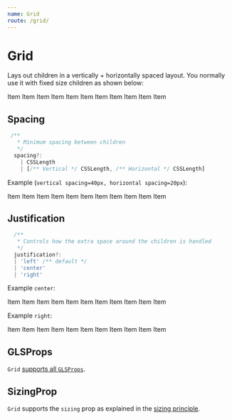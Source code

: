 ```yaml
---
name: Grid
route: /grid/
---
```



# Grid 

Lays out children in a vertically + horizontally spaced layout. You normally use it with fixed size children as shown below:

<Playground>
  <Grid>
    <Content width={180} height={200} style={{backgroundColor: "lightskyblue"}}>Item</Content>
    <Content width={180} height={200} style={{backgroundColor: "lightskyblue"}}>Item</Content>
    <Content width={180} height={200} style={{backgroundColor: "lightskyblue"}}>Item</Content>
    <Content width={180} height={200} style={{backgroundColor: "lightskyblue"}}>Item</Content>
    <Content width={180} height={200} style={{backgroundColor: "lightskyblue"}}>Item</Content>
    <Content width={180} height={200} style={{backgroundColor: "lightskyblue"}}>Item</Content>
    <Content width={180} height={200} style={{backgroundColor: "lightskyblue"}}>Item</Content>
    <Content width={180} height={200} style={{backgroundColor: "lightskyblue"}}>Item</Content>
    <Content width={180} height={200} style={{backgroundColor: "lightskyblue"}}>Item</Content>
    <Content width={180} height={200} style={{backgroundColor: "lightskyblue"}}>Item</Content>
    <Content width={180} height={200} style={{backgroundColor: "lightskyblue"}}>Item</Content>
  </Grid>
</Playground>

## Spacing

```ts
 /** 
   * Minimum spacing between children
   */
  spacing?:
    | CSSLength
    | [/** Vertical */ CSSLength, /** Horizontal */ CSSLength]
```
Example (`vertical spacing=40px, horizontal spacing=20px`): 

<Playground>
  <Grid spacing={[40,20]}>
    <Content width={180} height={200} style={{backgroundColor: "lightskyblue"}}>Item</Content>
    <Content width={180} height={200} style={{backgroundColor: "lightskyblue"}}>Item</Content>
    <Content width={180} height={200} style={{backgroundColor: "lightskyblue"}}>Item</Content>
    <Content width={180} height={200} style={{backgroundColor: "lightskyblue"}}>Item</Content>
    <Content width={180} height={200} style={{backgroundColor: "lightskyblue"}}>Item</Content>
    <Content width={180} height={200} style={{backgroundColor: "lightskyblue"}}>Item</Content>
    <Content width={180} height={200} style={{backgroundColor: "lightskyblue"}}>Item</Content>
    <Content width={180} height={200} style={{backgroundColor: "lightskyblue"}}>Item</Content>
    <Content width={180} height={200} style={{backgroundColor: "lightskyblue"}}>Item</Content>
    <Content width={180} height={200} style={{backgroundColor: "lightskyblue"}}>Item</Content>
    <Content width={180} height={200} style={{backgroundColor: "lightskyblue"}}>Item</Content>
  </Grid>
</Playground>

## Justification

```ts
  /** 
   * Controls how the extra space around the children is handled
   */
  justification?:
  | 'left' /** default */
  | 'center'
  | 'right'
```

Example `center`:

<Playground>
  <Grid justification="center">
    <Content width={180} height={200} style={{backgroundColor: "lightskyblue"}}>Item</Content>
    <Content width={180} height={200} style={{backgroundColor: "lightskyblue"}}>Item</Content>
    <Content width={180} height={200} style={{backgroundColor: "lightskyblue"}}>Item</Content>
    <Content width={180} height={200} style={{backgroundColor: "lightskyblue"}}>Item</Content>
    <Content width={180} height={200} style={{backgroundColor: "lightskyblue"}}>Item</Content>
    <Content width={180} height={200} style={{backgroundColor: "lightskyblue"}}>Item</Content>
    <Content width={180} height={200} style={{backgroundColor: "lightskyblue"}}>Item</Content>
    <Content width={180} height={200} style={{backgroundColor: "lightskyblue"}}>Item</Content>
    <Content width={180} height={200} style={{backgroundColor: "lightskyblue"}}>Item</Content>
    <Content width={180} height={200} style={{backgroundColor: "lightskyblue"}}>Item</Content>
    <Content width={180} height={200} style={{backgroundColor: "lightskyblue"}}>Item</Content>
  </Grid>
</Playground>

Example `right`: 

<Playground>
  <Grid justification="right">
    <Content width={180} height={200} style={{backgroundColor: "lightskyblue"}}>Item</Content>
    <Content width={180} height={200} style={{backgroundColor: "lightskyblue"}}>Item</Content>
    <Content width={180} height={200} style={{backgroundColor: "lightskyblue"}}>Item</Content>
    <Content width={180} height={200} style={{backgroundColor: "lightskyblue"}}>Item</Content>
    <Content width={180} height={200} style={{backgroundColor: "lightskyblue"}}>Item</Content>
    <Content width={180} height={200} style={{backgroundColor: "lightskyblue"}}>Item</Content>
    <Content width={180} height={200} style={{backgroundColor: "lightskyblue"}}>Item</Content>
    <Content width={180} height={200} style={{backgroundColor: "lightskyblue"}}>Item</Content>
    <Content width={180} height={200} style={{backgroundColor: "lightskyblue"}}>Item</Content>
    <Content width={180} height={200} style={{backgroundColor: "lightskyblue"}}>Item</Content>
    <Content width={180} height={200} style={{backgroundColor: "lightskyblue"}}>Item</Content>
  </Grid>
</Playground>

## GLSProps

`Grid` [supports all `GLSProps`][common-types].

## SizingProp

`Grid` supports the `sizing` prop as explained in the [sizing principle][principle-sizing].

[common-types]:../common-types/
[principle-spacing]:../principle-spacing/
[principle-sizing]:../principle-sizing/
